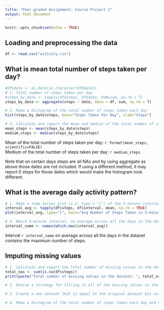 ```yaml
---
title: "Peer-graded Assignment: Course Project 1"
output: html_document
---
```


```r
knitr::opts_chunk$set(echo = TRUE)
```

## Loading and preprocessing the data
```r
df <- read.csv("activity.csv")
```

## What is mean total number of steps taken per day?
```r
#df$date <- as.Date(as.character(df$date))
# 1. Total number of steps taken per day
#steps_by_date <- tapply(df$steps, df$date, FUN=sum, na.rm = T)
steps_by_date <- aggregate(steps ~ date, data = df, sum, na.rm = T)

# 2. Make a histogram of the total number of steps taken each day
hist(steps_by_date$steps, main="Steps Taken Per Day", xlab="Steps")

# 3. Calculate and report the mean and median of the total number of steps taken per day
mean_steps <- mean(steps_by_date$steps)
medium_steps <- median(steps_by_date$steps)
```
Mean of the total number of steps taken per day: `r format(mean_steps, scientific=FALSE)`  
Medium of the total number of steps taken per day: `r medium_steps`  

Note that on certain days steps are all NAs and by using aggregate as above those dates are not included. If using a different method, it may report 0 steps for those dates which would make the histogram look different.

## What is the average daily activity pattern?
```r
# 1. Make a time series plot (i.e. type = "l") of the 5-minute interval (x-axis) and the average number of steps taken, averaged across all days (y-axis)
interval_avg <- tapply(df$steps, df$interval, mean, na.rm = TRUE)
plot(interval_avg, type="l", main="Avg Number of Steps Taken in 5-minute Interval", xlab="5-minute Interval", ylab="Avg Steps Taken")

# 2. Which 5-minute interval, on average across all the days in the dataset, contains the maximum number of steps?
interval_name <- names(which.max(interval_avg))
```
Interval `r interval_name` on average across all the days in the dataset contains the maximum number of steps.

## Imputing missing values
```r
# 1. Calculate and report the total number of missing values in the dataset (i.e. the total number of rows with NAs)
total_nas <- sum(is.na(df$steps))
print(paste("Total number of missing values in the dataset: ", total_nas))

# 2. Devise a strategy for filling in all of the missing values in the dataset. The strategy does not need to be sophisticated. For example, you could use the mean/median for that day, or the mean for that 5-minute interval, etc.

# 3. Create a new dataset that is equal to the original dataset but with the missing data filled in.

# 4. Make a histogram of the total number of steps taken each day and Calculate and report the mean and median total number of steps taken per day. Do these values differ from the estimates from the first part of the assignment? What is the impact of imputing missing data on the estimates of the total daily number of steps?

```
